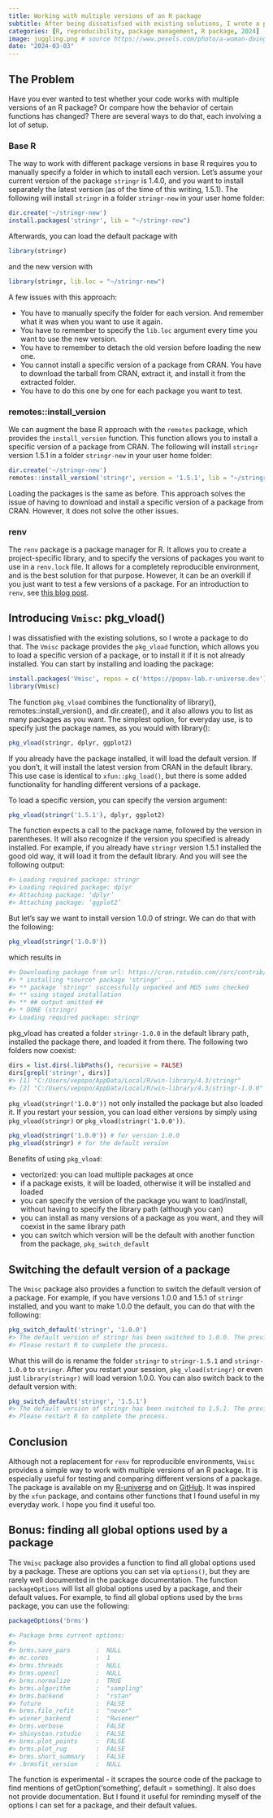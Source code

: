 ```yaml
---
title: Working with multiple versions of an R package
subtitle: After being dissatisfied with existing solutions, I wrote a package to do that
categories: [R, reproducibility, package management, R package, 2024]
image: juggling.png # source https://www.pexels.com/photo/a-woman-doing-juggling-8895421/
date: "2024-03-03"
---
```


## The Problem

Have you ever wanted to test whether your code works with multiple versions of an R package? Or compare how the behavior of certain functions has changed? There are several ways to do that, each involving a lot of setup.

### Base R

The way to work with different package versions in base R requires you to manually specify a folder in which to install each version. Let's assume your current version of the package `stringr` is 1.4.0, and you want to install separately the latest version (as of the time of this writing, 1.5.1). The following will install `stringr` in a folder `stringr-new` in your user home folder:

``` r
dir.create('~/stringr-new')
install.packages('stringr', lib = "~/stringr-new")
```

Afterwards, you can load the default package with

``` r
library(stringr)
```

and the new version with

``` r
library(stringr, lib.loc = "~/stringr-new")
```

A few issues with this approach:

-   You have to manually specify the folder for each version. And remember what it was when you want to use it again.
-   You have to remember to specify the `lib.loc` argument every time you want to use the new version.
-   You have to remember to detach the old version before loading the new one.
-   You cannot install a specific version of a package from CRAN. You have to download the tarball from CRAN, extract it, and install it from the extracted folder.
-   You have to do this one by one for each package you want to test.

### remotes::install_version

We can augment the base R approach with the `remotes` package, which provides the `install_version` function. This function allows you to install a specific version of a package from CRAN. The following will install `stringr` version 1.5.1 in a folder `stringr-new` in your user home folder:

``` r
dir.create('~/stringr-new')
remotes::install_version('stringr', version = '1.5.1', lib = "~/stringr-new")
```

Loading the packages is the same as before. This approach solves the issue of having to download and install a specific version of a package from CRAN. However, it does not solve the other issues.

### renv

The `renv` package is a package manager for R. It allows you to create a project-specific library, and to specify the versions of packages you want to use in a `renv.lock` file. It allows for a completely reproducible environment, and is the best solution for that purpose. However, it can be an overkill if you just want to test a few versions of a package. For an introduction to `renv`, see [this blog post](https://rstudio.github.io/renv/articles/renv.html).

## Introducing `Vmisc`: pkg_vload()

I was dissatisfied with the existing solutions, so I wrote a package to do that. The `Vmisc` package provides the `pkg_vload` function, which allows you to load a specific version of a package, or to install it if it is not already installed. You can start by installing and loading the package:

``` r
install.packages('Vmisc', repos = c('https://popov-lab.r-universe.dev'))
library(Vmisc)
```

The function `pkg_vload` combines the functionality of library(), remotes::install_version(), and dir.create(), and it also allows you to list as many packages as you want. The simplest option, for everyday use, is to specify just the package names, as you would with library():

``` r
pkg_vload(stringr, dplyr, ggplot2)
```

If you already have the package installed, it will load the default version. If you don't, it will install the latest version from CRAN in the default library. This use case is identical to `xfun::pkg_load()`, but there is some added functionality for handling different versions of a package.

To load a specific version, you can specify the version argument:

``` r
pkg_vload(stringr('1.5.1'), dplyr, ggplot2)
```

The function expects a call to the package name, followed by the version in parentheses. It will also recognize if the version you specified is already installed. For example, if you already have `stringr` version 1.5.1 installed the good old way, it will load it from the default library. And you will see the following output:

``` r
#> Loading required package: stringr
#> Loading required package: dplyr
#> Attaching package: ‘dplyr’
#> Attaching package: ‘ggplot2’
```

But let's say we want to install version 1.0.0 of stringr. We can do that with the following:

``` r
pkg_vload(stringr('1.0.0'))
```

which results in

``` r
#> Downloading package from url: https://cran.rstudio.com//src/contrib/Archive/stringr/stringr_1.0.0.tar.gz
#> * installing *source* package 'stringr' ...
#> ** package 'stringr' successfully unpacked and MD5 sums checked
#> ** using staged installation
#> ** ## output omitted ##
#> * DONE (stringr)
#> Loading required package: stringr
```

pkg_vload has created a folder `stringr-1.0.0` in the default library path, installed the package there, and loaded it from there. The following two folders now coexist:

``` r
dirs = list.dirs(.libPaths(), recursive = FALSE)
dirs[grepl('stringr', dirs)]
#> [1] "C:/Users/vepopo/AppData/Local/R/win-library/4.3/stringr"
#> [2] "C:/Users/vepopo/AppData/Local/R/win-library/4.3/stringr-1.0.0"
```

`pkg_vload(stringr('1.0.0'))` not only installed the package but also loaded it. If you restart your session, you can load either versions by simply using `pkg_vload(stringr)` or `pkg_vload(stringr('1.0.0'))`.

``` r
pkg_vload(stringr('1.0.0')) # for version 1.0.0
pkg_vload(stringr) # for the default version
```

Benefits of using `pkg_vload`:

-   vectorized: you can load multiple packages at once
-   if a package exists, it will be loaded, otherwise it will be installed and loaded
-   you can specify the version of the package you want to load/install, without having to specify the library path (although you can)
-   you can install as many versions of a package as you want, and they will coexist in the same library path
-   you can switch which version will be the default with another function from the package, `pkg_switch_default`

## Switching the default version of a package

The `Vmisc` package also provides a function to switch the default version of a package. For example, if you have versions 1.0.0 and 1.5.1 of `stringr` installed, and you want to make 1.0.0 the default, you can do that with the following:

``` r
pkg_switch_default('stringr', '1.0.0')
#> The default version of stringr has been switched to 1.0.0. The previous default version has been renamed to stringr-1.5.1
#> Please restart R to complete the process.
```

What this will do is rename the folder `stringr` to `stringr-1.5.1` and `stringr-1.0.0` to `stringr`. After you restart your session, `pkg_vload(stringr)` or even just `library(stringr)` will load version 1.0.0. You can also switch back to the default version with:

``` r
pkg_switch_default('stringr', '1.5.1')
#> The default version of stringr has been switched to 1.5.1. The previous default version has been renamed to stringr-1.0.0
#> Please restart R to complete the process.
```

## Conclusion

Although not a replacement for `renv` for reproducible environments, `Vmisc` provides a simple way to work with multiple versions of an R package. It is especially useful for testing and comparing different versions of a package. The package is available on my [R-universe](https://popov-lab.r-universe.dev) and on [GitHub](https://github.com/venpopov/Vmisc). It was inspired by the `xfun` package, and contains other functions that I found useful in my everyday work. I hope you find it useful too.

## Bonus: finding all global options used by a package

The `Vmisc` package also provides a function to find all global options used by a package. These are options you can set via `options()`, but they are rarely well documented in the package documentation. The function `packageOptions` will list all global options used by a package, and their default values. For example, to find all global options used by the `brms` package, you can use the following:

``` r
packageOptions('brms')

#> Package brms current options:
#> 
#> brms.save_pars       :  NULL 
#> mc.cores             :  1 
#> brms.threads         :  NULL 
#> brms.opencl          :  NULL 
#> brms.normalize       :  TRUE 
#> brms.algorithm       :  "sampling" 
#> brms.backend         :  "rstan" 
#> future               :  FALSE 
#> brms.file_refit      :  "never" 
#> wiener_backend       :  "Rwiener" 
#> brms.verbose         :  FALSE 
#> shinystan.rstudio    :  FALSE 
#> brms.plot_points     :  FALSE 
#> brms.plot_rug        :  FALSE 
#> brms.short_summary   :  FALSE 
#> .brmsfit_version     :  NULL 
```

The function is experimental - it scrapes the source code of the package to find mentions of getOption('something', default = something). It also does not provide documentation. But I found it useful for reminding myself of the options I can set for a package, and their default values.
